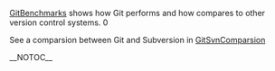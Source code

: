 [[GitBenchmarks]] shows how Git performs and how compares to other version control systems. 0

See a comparsion between Git and Subversion in [[GitSvnComparsion]]

__NOTOC__